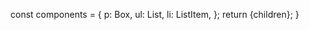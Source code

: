 
  const components = {
    p: Box,
    ul: List,
    li: ListItem,
  };
  return <MDXProvider components={components}><Typography>{children}</Typography></MDXProvider>;
}
